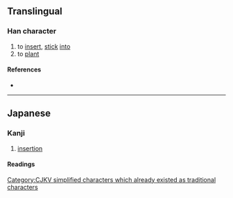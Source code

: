 {{also|插|揷}}
{{character info}}
==Translingual==
{{ja-forms|挿|插|[[插]]}}

===Han character===
{{Han char|rn=64|rad=手|as=07|sn=10|four=|canj=QHJL|ids=⿻扦曰}}

# to [[insert]], [[stick]] [[into]]
# to [[plant]]

====References====
* {{Han ref|kx=0432.170|dkj=12119|dj=0782.080|hdz=31884.100|uh=633F|ud=25407}}

----

==Japanese==
{{ja-kanji forms|挿|插}}

===Kanji===
{{ja-kanji|grade=c|rs=手07|kyu=插}}

# [[insertion]]

====Readings====
{{ja-readings
|on=そう
|kun=さ-す, はさ-む, さしはさ-む
}}

[[Category:CJKV simplified characters which already existed as traditional characters]]